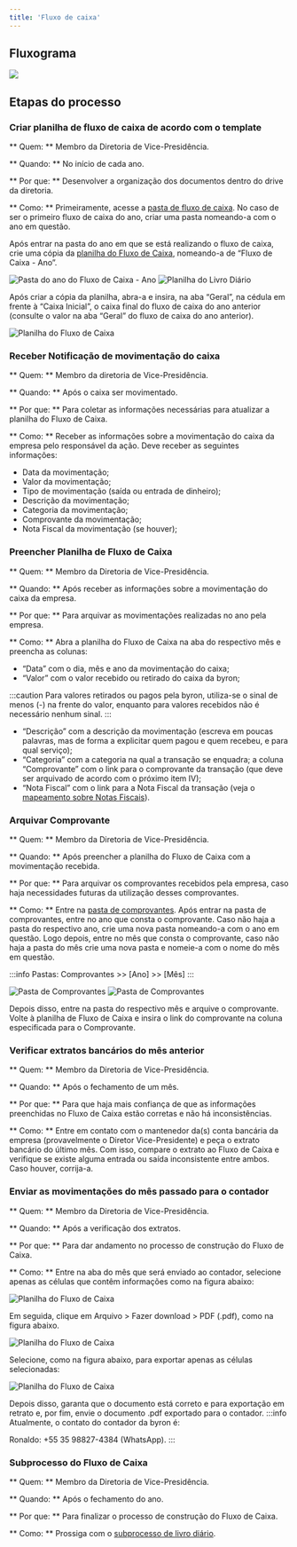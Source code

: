 ```yaml
---
title: 'Fluxo de caixa'
---
```


## Fluxograma

<image src={fluxograma} hideLegend />

## Etapas do processo

### Criar planilha de fluxo de caixa de acordo com o template

** Quem: ** Membro da Diretoria de Vice-Presidência.

** Quando: ** No início de cada ano.

** Por que: ** Desenvolver a organização dos documentos dentro do drive da diretoria.

** Como: ** Primeiramente, acesse a [pasta de fluxo de caixa](https://drive.google.com/drive/u/1/folders/1AudfoJOE4P0VplPmqncdgKkM33sOIi4b). No caso de ser o primeiro fluxo de caixa do ano, criar uma pasta nomeando-a com o ano em questão.

Após entrar na pasta do ano em que se está realizando o fluxo de caixa, crie uma cópia da [planilha do Fluxo de Caixa](https://docs.google.com/spreadsheets/d/1_vk33FhdSrdOmPPUZIL2Z-CljnU041n1inG1_rwLIwg/edit?usp=sharing), nomeando-a de “Fluxo de Caixa - Ano”.

<image src={img1} alt='Pasta do ano do Fluxo de Caixa - Ano' width={700} />
<image src={img2} alt='Planilha do Livro Diário' width={250} />

Após criar a cópia da planilha, abra-a e insira, na aba “Geral”, na cédula em frente à “Caixa Inicial”, o caixa final do fluxo de caixa do ano anterior (consulte o valor na aba “Geral” do fluxo de caixa do ano anterior).

<image src={img3} alt='Planilha do Fluxo de Caixa' width={700} />

### Receber Notificação de movimentação do caixa

** Quem: ** Membro da diretoria de Vice-Presidência.

** Quando: ** Após o caixa ser movimentado.

** Por que: ** Para coletar as informações necessárias para atualizar a planilha do Fluxo de Caixa.

** Como: ** Receber as informações sobre a movimentação do caixa da empresa pelo responsável da ação. Deve receber as seguintes informações:
- Data da movimentação;
- Valor da movimentação;
- Tipo de movimentação (saída ou entrada de dinheiro);
- Descrição da movimentação;
- Categoria da movimentação;
- Comprovante da movimentação;
- Nota Fiscal da movimentação (se houver);

### Preencher Planilha de Fluxo de Caixa

** Quem: ** Membro da Diretoria de Vice-Presidência.

** Quando: ** Após receber as informações sobre a movimentação do caixa da empresa.

** Por que: ** Para arquivar as movimentações realizadas no ano pela empresa.

** Como: ** Abra a planilha do Fluxo de Caixa na aba do respectivo mês e preencha as colunas:
- “Data” com o dia, mês e ano da movimentação do caixa;
- “Valor” com o valor recebido ou retirado do caixa da byron; 

:::caution
Para valores retirados ou pagos pela byron, utiliza-se o sinal de menos (-) na frente do valor, enquanto para valores recebidos não é necessário nenhum sinal.
:::
- “Descrição” com a descrição da movimentação (escreva em poucas palavras, mas de forma a explicitar quem pagou e quem recebeu, e para qual serviço); 
- “Categoria” com a categoria na qual a transação se enquadra; a coluna “Comprovante” com o link para o comprovante da transação (que deve ser arquivado de acordo com o próximo item IV); 
- “Nota Fiscal” com o link para a Nota Fiscal da transação (veja o [mapeamento sobre Notas Fiscais](https://docs.google.com/document/d/1Cx4Brubm0Udf-c6o17NmAoOSP-TlRdCy/edit?usp=sharing&ouid=112165110584672157163&rtpof=true&sd=true)).

### Arquivar Comprovante

** Quem: ** Membro da Diretoria de Vice-Presidência.

** Quando: ** Após preencher a planilha do Fluxo de Caixa com a movimentação recebida.

** Por que: ** Para arquivar os comprovantes recebidos pela empresa, caso haja necessidades futuras da utilização desses comprovantes.

** Como: ** Entre na [pasta de comprovantes](https://drive.google.com/drive/u/1/folders/1DyOQVQsirt5B-aTV47CuhOid_HLvw1IR). Após entrar na pasta de comprovantes, entre no ano que consta o comprovante. Caso não haja a pasta do respectivo ano, crie uma nova pasta nomeando-a com o ano em questão. Logo depois, entre no mês que consta o comprovante, caso não haja a pasta do mês crie uma nova pasta e nomeie-a com o nome do mês em questão.

:::info
Pastas: Comprovantes >> [Ano] >> [Mês]
:::

<image src={img4} alt='Pasta de Comprovantes' width={700} />
<image src={img5} alt='Pasta de Comprovantes' width={700} />

Depois disso, entre na pasta do respectivo mês e arquive o comprovante. Volte à planilha de Fluxo de Caixa e insira o link do comprovante na coluna especificada para o Comprovante.

### Verificar extratos bancários do mês anterior 

** Quem: ** Membro da Diretoria de Vice-Presidência.

** Quando: ** Após o fechamento de um mês.

** Por que: ** Para que haja mais confiança de que as informações preenchidas no Fluxo de Caixa estão corretas e não há inconsistências.

** Como: ** Entre em contato com o mantenedor da(s) conta bancária da empresa (provavelmente o Diretor Vice-Presidente) e peça o extrato bancário do último mês. Com isso, compare o extrato ao Fluxo de Caixa e verifique se existe alguma entrada ou saída inconsistente entre ambos. Caso houver, corrija-a.

### Enviar as movimentações do mês passado para o contador

** Quem: ** Membro da Diretoria de Vice-Presidência.

** Quando: ** Após a verificação dos extratos.

** Por que: ** Para dar andamento no processo de construção do Fluxo de Caixa.

** Como: **  Entre na aba do mês que será enviado ao contador, selecione apenas as células que contêm informações como na figura abaixo:

<image src={img6} alt='Planilha do Fluxo de Caixa' width={700} />

Em seguida, clique em Arquivo > Fazer download > PDF (.pdf), como na figura abaixo.

<image src={img7} alt='Planilha do Fluxo de Caixa' width={700} />

Selecione, como na figura abaixo, para exportar apenas as células selecionadas:

<image src={img8} alt='Planilha do Fluxo de Caixa' width={700} />

Depois disso, garanta que o documento está correto e para exportação em retrato e, por fim, envie o documento .pdf exportado para o contador.
:::info
Atualmente, o contato do contador da byron é: 

Ronaldo: +55 35 98827-4384 (WhatsApp).
:::
 

### Subprocesso do Fluxo de Caixa

** Quem: ** Membro da Diretoria de Vice-Presidência.

** Quando: ** Após o fechamento do ano.

** Por que: ** Para finalizar o processo de construção do Fluxo de Caixa.

** Como: ** Prossiga com o [subprocesso de livro diário](https://docs.google.com/document/d/1CMYre5XOydaibVbmVkBNn7K90q1G03Nv/).